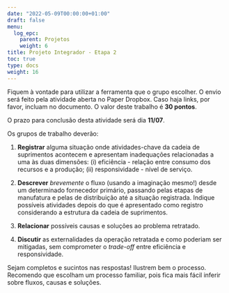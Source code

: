 ```yaml
---
date: "2022-05-09T00:00:00+01:00"
draft: false
menu:
  log_epc:
    parent: Projetos
    weight: 6
title: Projeto Integrador - Etapa 2
toc: true
type: docs
weight: 16
---
```


Fiquem à vontade para utilizar a ferramenta que o grupo escolher. O envio será feito pela atividade aberta no Paper Dropbox. Caso haja links, por favor, incluam no documento. O valor deste trabalho é **30 pontos**.

O prazo para conclusão desta atividade será dia **11/07**.

Os grupos de trabalho deverão: 

1. **Registrar** alguma situação onde atividades-chave da cadeia de suprimentos acontecem e apresentam inadequações relacionadas a uma às duas dimensões: (i) eficiência - relação entre consumo dos recursos e a produção; (ii) responsividade - nível de serviço.

2. **Descrever** *brevemente* o fluxo (usando a imaginação mesmo!) desde um determinado fornecedor primário, passando pelas etapas de manufatura e pelas de distribuição até a situação registrada. Indique possíveis atividades depois do que é apresentado como registro considerando a estrutura da cadeia de suprimentos. 

3. **Relacionar** possíveis causas e soluções ao problema retratado.

4. **Discutir** as externalidades da operação retratada e como poderiam ser mitigadas, sem comprometer o _trade-off_ entre eficiência e responsividade. 

Sejam completos e sucintos nas respostas! Ilustrem bem o processo. Recomendo que escolham um processo familiar, pois fica mais fácil inferir sobre fluxos, causas e soluções.
